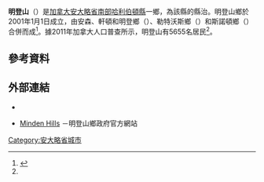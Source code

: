 {{Infobox settlement
|name                   = 明登山
|official_name          = 
|other_name             =
|native_name            = {{lang|en|Minden Hills}}
|nickname               = 
|settlement_type        = 鄉
|motto                  = 
<!-- images and maps  ----------->
|image_skyline          = Minden ON.JPG
|image_caption          = 明登山一景
|image_flag             = 
|flag_size              =
|image_seal             = 
|seal_size              =
|image_shield           = 
|shield_size            =
|image_blank_emblem     =
|blank_emblem_type      =
|blank_emblem_size      =
|image_map              = 
|mapsize                = 
|map_caption            = 
|pushpin_map            = Canada Ontario
|pushpin_mapsize        = 200
|pushpin_map_caption    = 明登山在[[安大略省|安大略省]]的位置
<!-- Location ------------------>
|subdivision_type       = [[國家|國家]]
|subdivision_name       = {{CAN}}
|subdivision_type1      = [[加拿大行政區劃|省]]
|subdivision_name1      = {{ON}}
|subdivision_type2      = [[安大略省行政區劃|縣]]
|subdivision_name2      = [[哈利伯頓縣|哈利伯頓縣]]
<!-- Politics ----------------->
|government_footnotes   =
|government_type        =
|leader_title           = 鄉長
|leader_name            = {{lang|en|Barb Reid}}
|leader_title1          = 鄉政機關
|leader_name1           = 明登山鄉議會
|leader_title2          = 
|leader_name2           = 
|leader_title3          = 
|leader_name3           = 
|established_title      = 成立
|established_date       = 2001年1月1日
<!-- Area    --------------------->
|area_magnitude         = 
|area_footnotes         = <ref name="census2011" />
|area_total_km2         = 
|area_land_km2          = 878.17
|area_water_km2         =
|area_water_percent     =
<!-- Population   ----------------------->
|population_as_of               = 2011年
|population_footnotes           = <ref name="census2011">{{cite web |url=http://www12.statcan.gc.ca/census-recensement/2011/dp-pd/prof/details/page.cfm?Lang=E&Geo1=CSD&Code1=3546015&Geo2=CD&Code2=3546&Data=Count&SearchText=minden%20hills&SearchType=Begins&SearchPR=35&B1=All&Custom=&TABID=1 |title=Minden Hills, Township Ontario (Census Subdivision) |publisher=Statistics Canada |work=Census profile, Canada 2011 Census |date=2014-01-08 |accessdate=2014-03-07 |archive-date=2014-03-08 |archive-url=https://web.archive.org/web/20140308043502/http://www12.statcan.gc.ca/census-recensement/2011/dp-pd/prof/details/page.cfm?Lang=E&Geo1=CSD&Code1=3546015&Geo2=CD&Code2=3546&Data=Count&SearchText=minden%20hills&SearchType=Begins&SearchPR=35&B1=All&Custom=&TABID=1 |dead-url=no }}</ref>
|population_note                =
|population_total               = 5655
|population_density_km2         = 6.4
<!-- General information  --------------->
|timezone               = [[北美東部時區|EST]]
|utc_offset             = −5
|timezone_DST           = [[北美東部時區|EDT]]
|utc_offset_DST         = −4
|latd=44 |latm=56 |lats= |latNS=N
|longd=78 |longm=44 |longs= |longEW=W
|coordinates_type=type:city(93104)_region:CA-ON
|coordinates_display=inline,title
|elevation_footnotes    =  <!--for references: use <ref> </ref> tags-->
|elevation_m            = 
<!-- Area/postal codes & others -------->
|postal_code_type       = [[加拿大郵區編號|郵區編號前綴]]
|postal_code            = K0M
|area_code              = 705
|website                = [http://mindenhills.ca/ mindenhills.ca]
|footnotes              = 
}}
'''明登山'''（{{lang-en|Minden Hills}}）是[[加拿大|加拿大]][[安大略省|安大略省]][[南安大略|南部]][[哈利伯頓縣|哈利伯頓縣]]一鄉，為該縣的縣治。明登山鄉於2001年1月1日成立，由安森、軒頓和明登鄉（{{lang|en|Anson, Hindon and Minden}}）、勒特沃斯鄉（{{lang|en|Lutterworth}}）和斯諾頓鄉（{{lang|en|Snowdon}}）合併而成<ref>{{cite web |url=http://www.mah.gov.on.ca/Page5382.aspx |title=Municipal Restructuring Activity Summary Table |work=安大略省政府 |accessdate=2014-03-07 |archive-date=2014-03-08 |archive-url=https://web.archive.org/web/20140308035110/http://www.mah.gov.on.ca/Page5382.aspx |dead-url=no }}</ref>。據2011年加拿大人口普查所示，明登山有5655名居民<ref name="census2011"/>。

==參考資料==
{{reflist}}

==外部連結==
*{{Commons-inline|Category:Minden Hills|明登山}}
*{{en}}[http://mindenhills.ca/ Minden Hills] {{Wayback|url=http://mindenhills.ca/ |date=20140120004227 }}－明登山鄉政府官方網站

[[Category:安大略省城市|Category:安大略省城市]]